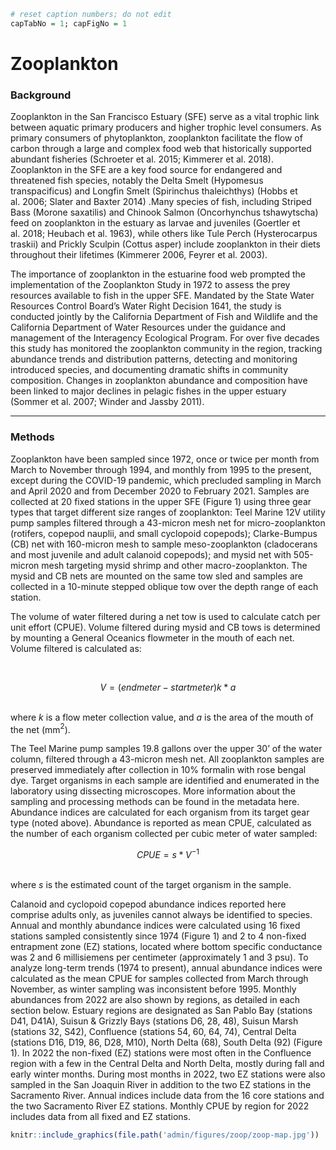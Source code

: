```r
# reset caption numbers; do not edit
capTabNo = 1; capFigNo = 1
```

# Zooplankton {#zoop}

### Background {.unlisted .unnumbered}

Zooplankton in the San Francisco Estuary (SFE) serve as a vital trophic link between aquatic primary producers and higher trophic level consumers. As primary consumers of phytoplankton, zooplankton facilitate the flow of carbon through a large and complex food web that historically supported abundant fisheries (Schroeter et al. 2015; Kimmerer et al. 2018). Zooplankton in the SFE are a key food source for endangered and threatened fish species, notably the Delta Smelt (Hypomesus transpacificus) and Longfin Smelt (Spirinchus thaleichthys) (Hobbs et al. 2006; Slater and Baxter 2014) .Many species of fish, including Striped Bass (Morone saxatilis) and Chinook Salmon (Oncorhynchus tshawytscha) feed on zooplankton in the estuary as larvae and juveniles (Goertler et al. 2018; Heubach et al. 1963), while others like Tule Perch (Hysterocarpus traskii) and Prickly Sculpin (Cottus asper) include zooplankton in their diets throughout their lifetimes (Kimmerer 2006, Feyrer et al. 2003).

The importance of zooplankton in the estuarine food web prompted the implementation of the Zooplankton Study in 1972 to assess the prey resources available to fish in the upper SFE. Mandated by the State Water Resources Control Board’s Water Right Decision 1641, the study is conducted jointly by the California Department of Fish and Wildlife and the California Department of Water Resources under the guidance and management of the Interagency Ecological Program. For over five decades this study has monitored the zooplankton community in the region, tracking abundance trends and distribution patterns, detecting and monitoring introduced species, and documenting dramatic shifts in community composition. Changes in zooplankton abundance and composition have been linked to major declines in pelagic fishes in the upper estuary (Sommer et al. 2007; Winder and Jassby 2011).

------------------------------------------------------------------------

### Methods {.unlisted .unnumbered}

Zooplankton have been sampled since 1972, once or twice per month from March to November through 1994, and monthly from 1995 to the present, except during the COVID-19 pandemic, which precluded sampling in March and April 2020 and from December 2020 to February 2021. Samples are collected at 20 fixed stations in the upper SFE (Figure 1) using three gear types that target different size ranges of zooplankton: Teel Marine 12V utility pump samples filtered through a 43-micron mesh net for micro-zooplankton (rotifers, copepod nauplii, and small cyclopoid copepods); Clarke-Bumpus (CB) net with 160-micron mesh to sample meso-zooplankton (cladocerans and most juvenile and adult calanoid copepods); and mysid net with 505-micron mesh targeting mysid shrimp and other macro-zooplankton. The mysid and CB nets are mounted on the same tow sled and samples are collected in a 10-minute stepped oblique tow over the depth range of each station.

The volume of water filtered during a net tow is used to calculate catch per unit effort (CPUE). Volume filtered during mysid and CB tows is determined by mounting a General Oceanics flowmeter in the mouth of each net. Volume filtered is calculated as:

<!-- This section writes out a formula. If the text needs to be modified, let Perry know. -->

<head>

<meta charset="utf-8">

<meta name="viewport" content="width=device-width">

```{=html}
<script src="https://polyfill.io/v3/polyfill.min.js?features=es6"></script>
```
```{=html}
<script id="MathJax-script" async
          src="https://cdn.jsdelivr.net/npm/mathjax@3.0.1/es5/tex-mml-chtml.js">
  </script>
```
</head>

<body>

<p>

<br>

<center>$V = (end meter - startmeter)k*a$</center>

<br> where $k$ is a flow meter collection value, and $a$ is the area of the mouth of the net (mm$^2$).

</p>

</body>

<!-- back to normal text -->

The Teel Marine pump samples 19.8 gallons over the upper 30’ of the water column, filtered through a 43-micron mesh net. All zooplankton samples are preserved immediately after collection in 10% formalin with rose bengal dye. Target organisms in each sample are identified and enumerated in the laboratory using dissecting microscopes. More information about the sampling and processing methods can be found in the metadata here. Abundance indices are calculated for each organism from its target gear type (noted above). Abundance is reported as mean CPUE, calculated as the number of each organism collected per cubic meter of water sampled: <br>

<!-- This section writes out a formula. If the text needs to be modified, let Sarah know. -->

<head>

<meta charset="utf-8">

<meta name="viewport" content="width=device-width">

```{=html}
<script src="https://polyfill.io/v3/polyfill.min.js?features=es6"></script>
```
```{=html}
<script id="MathJax-script" async
          src="https://cdn.jsdelivr.net/npm/mathjax@3.0.1/es5/tex-mml-chtml.js">
  </script>
```
</head>

<body>

<p>

<center>$CPUE=s*V^{-1}$</center>

<br> where $s$ is the estimated count of the target organism in the sample.

</p>

</body>


<!-- back to normal text -->

Calanoid and cyclopoid copepod abundance indices reported here comprise adults only, as juveniles cannot always be identified to species. Annual and monthly abundance indices were calculated using 16 fixed stations sampled consistently since 1974 (Figure 1) and 2 to 4 non-fixed entrapment zone (EZ) stations, located where bottom specific conductance was 2 and 6 millisiemens per centimeter (approximately 1 and 3 psu). To analyze long-term trends (1974 to present), annual abundance indices were calculated as the mean CPUE for samples collected from March through November, as winter sampling was inconsistent before 1995. Monthly abundances from 2022 are also shown by regions, as detailed in each section below. Estuary regions are designated as San Pablo Bay (stations D41, D41A), Suisun & Grizzly Bays (stations D6, 28, 48), Suisun Marsh (stations 32, S42), Confluence (stations 54, 60, 64, 74), Central Delta (stations D16, D19, 86, D28, M10), North Delta (68), South Delta (92) (Figure 1). In 2022 the non-fixed (EZ) stations were most often in the Confluence region with a few in the Central Delta and North Delta, mostly during fall and early winter months. During most months in 2022, two EZ stations were also sampled in the San Joaquin River in addition to the two EZ stations in the Sacramento River. Annual indices include data from the 16 core stations and the two Sacramento River EZ stations. Monthly CPUE by region for 2022 includes data from all fixed and EZ stations.

```r
knitr::include_graphics(file.path('admin/figures/zoop/zoop-map.jpg'))
```
